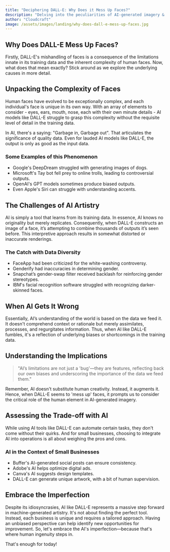 ```yaml
---
title: "Deciphering DALL-E: Why Does it Mess Up Faces?"
description: "Delving into the peculiarities of AI-generated imagery & DALL-E's Challenges with Faces."
author: "Cloudcraft"
image: /assets/images/landing/why-does-dall-e-mess-up-faces.jpg
---
```


## Why Does DALL-E Mess Up Faces?

Firstly, DALL-E's mishandling of faces is a consequence of the limitations innate in its training data and the inherent complexity of human faces. Now, what does that mean exactly? Stick around as we explore the underlying causes in more detail.

<ServicesBlurb />

## Unpacking the Complexity of Faces

Human faces have evolved to be exceptionally complex, and each individual's face is unique in its own way. With an array of elements to consider - eyes, ears, mouth, nose, each with their own minute details - AI models like DALL-E struggle to grasp this complexity without the requisite level of detail in the training data.

In AI, there's a saying: "Garbage in, Garbage out". That articulates the significance of quality data. Even for lauded AI models like DALL-E, the output is only as good as the input data.

### Some Examples of this Phenomenon

* Google's DeepDream struggled with generating images of dogs.
* Microsoft's Tay bot fell prey to online trolls, leading to controversial outputs.
* OpenAI's GPT models sometimes produce biased outputs.
* Even Apple's Siri can struggle with understanding accents.

## The Challenges of AI Artistry

AI is simply a tool that learns from its training data. In essence, AI knows no originality but merely replicates. Consequently, when DALL-E constructs an image of a face, it’s attempting to combine thousands of outputs it’s seen before. This interpretive approach results in somewhat distorted or inaccurate renderings.

### The Catch with Data Diversity

* FaceApp had been criticized for the white-washing controversy.
* Genderify had inaccuracies in determining gender.
* Snapchat’s gender-swap filter received backlash for reinforcing gender stereotypes.
* IBM's facial recognition software struggled with recognizing darker-skinned faces.

## When AI Gets It Wrong

Essentially, AI’s understanding of the world is based on the data we feed it. It doesn't comprehend context or rationale but merely assimilates, processes, and regurgitates information. Thus, when AI like DALL-E fumbles, it's a reflection of underlying biases or shortcomings in the training data.

<GetStartedBlurb />

## Understanding the Implications

<blockquote>
"AI’s limitations are not just a 'bug'—they are features, reflecting back our own biases and underscoring the importance of the data we feed them."
</blockquote>

Remember, AI doesn't substitute human creativity. Instead, it augments it. Hence, when DALL-E seems to 'mess up' faces, it prompts us to consider the critical role of the human element in AI-generated imagery.

## Assessing the Trade-off with AI

While using AI tools like DALL-E can automate certain tasks, they don't come without their quirks. And for small businesses, choosing to integrate AI into operations is all about weighing the pros and cons.

### AI in the Context of Small Businesses

* Buffer's AI-generated social posts can ensure consistency.
* Adobe's AI helps optimize digital ads.
* Canva's AI suggests design templates.
* DALL-E can generate unique artwork, with a bit of human supervision.

## Embrace the Imperfection

Despite its idiosyncrasies, AI like DALL-E represents a massive step forward in machine-generated artistry. It's not about finding the perfect tool. Instead, each business is unique and requires a tailored approach. Having an unbiased perspective can help identify new opportunities for improvement. So, let's embrace the AI's imperfection—because that's where human ingenuity steps in.

That's enough for today!